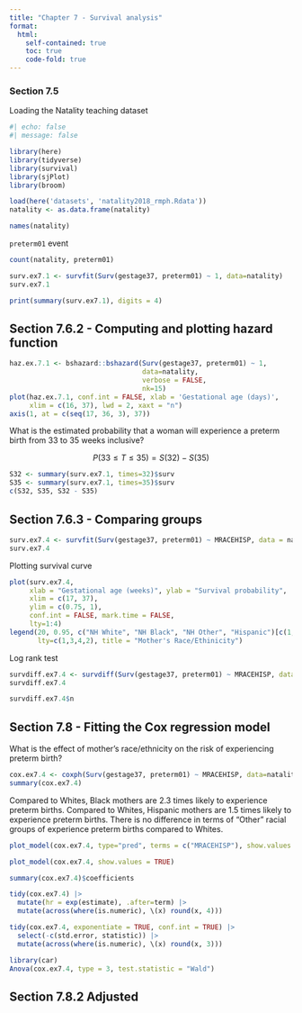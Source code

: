 ```yaml
---
title: "Chapter 7 - Survival analysis"
format: 
  html:
    self-contained: true
    toc: true
    code-fold: true
---
```


### Section 7.5

Loading the Natality teaching dataset
```r
#| echo: false
#| message: false

library(here)
library(tidyverse)
library(survival)
library(sjPlot)
library(broom)

load(here('datasets', 'natality2018_rmph.Rdata'))
natality <- as.data.frame(natality)
```

```r
names(natality)
```
`preterm01` event
```r
count(natality, preterm01)
```
```r
surv.ex7.1 <- survfit(Surv(gestage37, preterm01) ~ 1, data=natality)
surv.ex7.1
```

```r
print(summary(surv.ex7.1), digits = 4)
```

## Section 7.6.2 - Computing and plotting hazard function

```r
haz.ex.7.1 <- bshazard::bshazard(Surv(gestage37, preterm01) ~ 1, 
                                 data=natality,
                                 verbose = FALSE,
                                 nk=15)
plot(haz.ex.7.1, conf.int = FALSE, xlab = 'Gestational age (days)',
     xlim = c(16, 37), lwd = 2, xaxt = "n")
axis(1, at = c(seq(17, 36, 3), 37))
```
What is the estimated probability that a woman will experience a preterm birth from 33 to 35 weeks inclusive?

$$P(33 \le T \le 35) = S(32) - S(35)$$
```r
S32 <- summary(surv.ex7.1, times=32)$surv
S35 <- summary(surv.ex7.1, times=35)$surv
c(S32, S35, S32 - S35)
```

## Section 7.6.3 - Comparing groups
```r
surv.ex7.4 <- survfit(Surv(gestage37, preterm01) ~ MRACEHISP, data = natality)
surv.ex7.4
```

Plotting survival curve
```r
plot(surv.ex7.4,
     xlab = "Gestational age (weeks)", ylab = "Survival probability",
     xlim = c(17, 37),
     ylim = c(0.75, 1),
     conf.int = FALSE, mark.time = FALSE,
     lty=1:4)
legend(20, 0.95, c("NH White", "NH Black", "NH Other", "Hispanic")[c(1,3,4,2)],
       lty=c(1,3,4,2), title = "Mother's Race/Ethinicity")
```
Log rank test
```r
survdiff.ex7.4 <- survdiff(Surv(gestage37, preterm01) ~ MRACEHISP, data = natality)
survdiff.ex7.4
```
```r
survdiff.ex7.4$n
```

## Section 7.8 - Fitting the Cox regression model
What is the effect of mother's race/ethnicity on the risk of experiencing preterm birth?
```r
cox.ex7.4 <- coxph(Surv(gestage37, preterm01) ~ MRACEHISP, data=natality)
summary(cox.ex7.4)
```
Compared to Whites, Black mothers are 2.3 times likely to experience preterm births.
Compared to Whites, Hispanic mothers are 1.5 times likely to experience preterm births.
There is no difference in terms of "Other" racial groups of experience preterm births compared to Whites.

```r
plot_model(cox.ex7.4, type="pred", terms = c("MRACEHISP"), show.values = TRUE)
```

```r
plot_model(cox.ex7.4, show.values = TRUE)
```
```r
summary(cox.ex7.4)$coefficients
```
```r
tidy(cox.ex7.4) |> 
  mutate(hr = exp(estimate), .after=term) |> 
  mutate(across(where(is.numeric), \(x) round(x, 4)))
```

```r
tidy(cox.ex7.4, exponentiate = TRUE, conf.int = TRUE) |> 
  select(-c(std.error, statistic)) |> 
  mutate(across(where(is.numeric), \(x) round(x, 3)))
```

```r
library(car)
Anova(cox.ex7.4, type = 3, test.statistic = "Wald")
```

## Section 7.8.2 Adjusted
